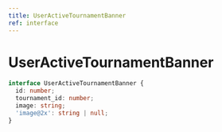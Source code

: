 ```yaml
---
title: UserActiveTournamentBanner
ref: interface
---
```


# UserActiveTournamentBanner

```ts
interface UserActiveTournamentBanner {
  id: number;
  tournament_id: number;
  image: string;
  'image@2x': string | null;
}
```
